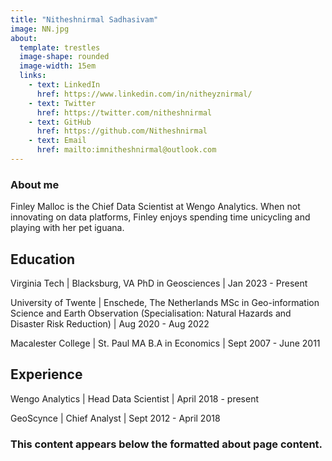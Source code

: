 ```yaml
---
title: "Nitheshnirmal Sadhasivam"
image: NN.jpg
about: 
  template: trestles
  image-shape: rounded
  image-width: 15em
  links:
    - text: LinkedIn
      href: https://www.linkedin.com/in/nitheyznirmal/
    - text: Twitter
      href: https://twitter.com/nitheshnirmal
    - text: GitHub
      href: https://github.com/Nitheshnirmal
    - text: Email
      href: mailto:imnitheshnirmal@outlook.com
---
```


### About me

::: {#hero-heading}
Finley Malloc is the Chief Data Scientist at Wengo Analytics. When not innovating on data platforms, Finley enjoys spending time unicycling and playing with her pet iguana.

## Education

Virginia Tech \| Blacksburg, VA PhD in Geosciences \| Jan 2023 - Present

University of Twente \| Enschede, The Netherlands MSc in Geo-information Science and Earth Observation (Specialisation: Natural Hazards and Disaster Risk Reduction) \| Aug 2020 - Aug 2022

Macalester College \| St. Paul MA B.A in Economics \| Sept 2007 - June 2011

## Experience

Wengo Analytics \| Head Data Scientist \| April 2018 - present

GeoScynce \| Chief Analyst \| Sept 2012 - April 2018
:::

### This content appears below the formatted about page content.
